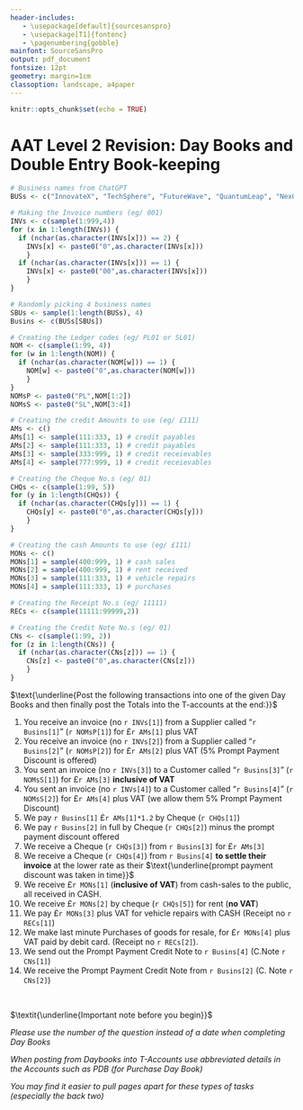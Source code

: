 ```yaml
---
header-includes:
   - \usepackage[default]{sourcesanspro}
   - \usepackage[T1]{fontenc}
   - \pagenumbering{gobble}
mainfont: SourceSansPro
output: pdf_document
fontsize: 12pt
geometry: margin=1cm
classoption: landscape, a4paper
---
```


```r
knitr::opts_chunk$set(echo = TRUE)
```

# $\textbf{AAT Level 2 Revision: Day Books and Double Entry Book-keeping}$

```r

# Business names from ChatGPT
BUSs <- c("InnovateX", "TechSphere", "FutureWave", "QuantumLeap", "NexGen Solutions", "TasteBud Haven", "Epicurean Delight", "SavorStreet", "Gourmet Grove", "Bistro Bliss", "Vitality Vibes", "Zenith Health", "PureWell", "Serenity Sanctuary", "ThriveWellness", "ChicNest" ,"TrendFusion", "ElegantEssence", "Urban Vogue", "StyleSavvy", "ShopEase", "MarketMingle", "UrbanBazaar", "RetailHaven", "EcoMercantile", "Visionary Creations", "CreativePulse", "MediaMosaic", "InspireStudio", "Artistry Avenue", "PrimeNest Realty", "Skyline Estates", "Horizon Homes", "UrbanNest", "LuxuryLiving Realty", "WealthWise", "PrimeInvest", "FortuneFlow", "SecureFuture", "LegacyCapital", "WanderLuxe", "VoyageVista", "TranquilTrails", "AdventureAwaits", "GlobalGetaways", "BrightMinds Academy", "KnowledgeQuest", "LearnSphere", "FuturePath", "EduElevate")

# Making the Invoice numbers (eg/ 001)
INVs <- c(sample(1:999,4))
for (x in 1:length(INVs)) {
  if (nchar(as.character(INVs[x])) == 2) {
    INVs[x] <- paste0("0",as.character(INVs[x]))
    } 
  if (nchar(as.character(INVs[x])) == 1) {
    INVs[x] <- paste0("00",as.character(INVs[x]))
    }
}

# Randomly picking 4 business names
SBUs <- sample(1:length(BUSs), 4)
Busins <- c(BUSs[SBUs])

# Creating the Ledger codes (eg/ PL01 or SL01)
NOM <- c(sample(1:99, 4))
for (w in 1:length(NOM)) {
  if (nchar(as.character(NOM[w])) == 1) {
    NOM[w] <- paste0("0",as.character(NOM[w]))
    }
}
NOMsP <- paste0("PL",NOM[1:2])
NOMsS <- paste0("SL",NOM[3:4])

# Creating the credit Amounts to use (eg/ £111)
AMs <- c()
AMs[1] <- sample(111:333, 1) # credit payables
AMs[2] <- sample(111:333, 1) # credit payables
AMs[3] <- sample(333:999, 1) # credit receievables
AMs[4] <- sample(777:999, 1) # credit receievables

# Creating the Cheque No.s (eg/ 01)
CHQs <- c(sample(1:99, 5))
for (y in 1:length(CHQs)) {
  if (nchar(as.character(CHQs[y])) == 1) {
    CHQs[y] <- paste0("0",as.character(CHQs[y]))
    }
}

# Creating the cash Amounts to use (eg/ £111)
MONs <- c()
MONs[1] = sample(400:999, 1) # cash sales
MONs[2] = sample(400:999, 1) # rent received
MONs[3] = sample(111:333, 1) # vehicle repairs
MONs[4] = sample(111:333, 1) # purchases

# Creating the Receipt No.s (eg/ 11111)
RECs <- c(sample(11111:99999,2))

# Creating the Credit Note No.s (eg/ 01)
CNs <- c(sample(1:99, 2))
for (z in 1:length(CNs)) {
  if (nchar(as.character(CNs[z])) == 1) {
    CNs[z] <- paste0("0",as.character(CNs[z]))
    }
}

```

$\text{\underline{Post the following transactions into one of the given Day Books and then finally post the Totals into the T-accounts at the end:}}$

1. You receive an invoice (no `r INVs[1]`) from a Supplier called "`r Busins[1]`" (`r NOMsP[1]`) for £`r AMs[1]` plus VAT
2. You receive an invoice (no `r INVs[2]`) from a Supplier called "`r Busins[2]`" (`r NOMsP[2]`) for £`r AMs[2]` plus VAT (5% Prompt Payment Discount is offered)
3. You sent an invoice (no `r INVs[3]`) to a Customer called "`r Busins[3]`" (`r NOMsS[1]`) for £`r AMs[3]` **inclusive of VAT**
4. You sent an invoice (no `r INVs[4]`) to a Customer called "`r Busins[4]`" (`r NOMsS[2]`) for £`r AMs[4]` plus VAT (we allow them 5% Prompt Payment Discount)
5. We pay `r Busins[1]` £`r AMs[1]*1.2` by Cheque (`r CHQs[1]`)
6. We pay `r Busins[2]` in full by Cheque (`r CHQs[2]`) minus the prompt payment discount offered
7. We receive a Cheque (`r CHQs[3]`)  from `r Busins[3]` for £`r AMs[3]`
8. We receive a Cheque (`r CHQs[4]`) from `r Busins[4]` **to settle their invoice** at the lower rate as their $\text{\underline{prompt payment discount was taken in time}}$
9. We receive £`r MONs[1]` (**inclusive of VAT**) from cash-sales to the public, all received in CASH.
10. We receive £`r MONs[2]` by cheque (`r CHQs[5]`) for rent (**no VAT**)
11. We pay £`r MONs[3]` plus VAT for vehicle repairs with CASH (Receipt no `r RECs[1]`)
12.	We make last minute Purchases of goods for resale, for £`r MONs[4]` plus VAT paid by debit card. (Receipt no `r RECs[2]`).
13. We send out the Prompt Payment Credit Note to `r Busins[4]` (C.Note `r CNs[1]`)
14. We receive the Prompt Payment Credit Note from `r Busins[2]` (C. Note `r CNs[2]`)

&nbsp;

$\textit{\underline{Important note before you begin}}$

*Please use the number of the question instead of a date when completing Day Books*

*When posting from Daybooks into T-Accounts use abbreviated details in the Accounts such as PDB (for Purchase Day Book)*

*You may find it easier to pull pages apart for these types of tasks (especially the back two)*

